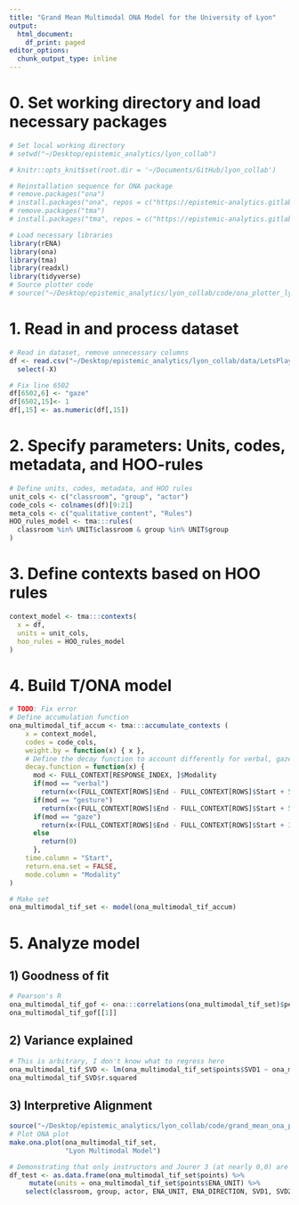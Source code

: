 ```yaml
---
title: "Grand Mean Multimodal ONA Model for the University of Lyon"
output:
  html_document:
    df_print: paged
editor_options: 
  chunk_output_type: inline
---
```


# 0. Set working directory and load necessary packages 
```r
# Set local working directory
# setwd("~/Desktop/epistemic_analytics/lyon_collab")
```

```r
# knitr::opts_knit$set(root.dir = '~/Documents/GitHub/lyon_collab')
```

```r
# Reinstallation sequence for ONA package
# remove.packages("ona")
# install.packages("ona", repos = c("https://epistemic-analytics.gitlab.io/qe-packages/ona/cran/", "https://cran.rstudio.org"))
# remove.packages("tma")
# install.packages("tma", repos = c("https://epistemic-analytics.gitlab.io/qe-packages/tma/cran/", "https://cran.rstudio.org"))

# Load necessary libraries 
library(rENA)
library(ona) 
library(tma)
library(readxl)
library(tidyverse)
# Source plotter code
# source("~/Desktop/epistemic_analytics/lyon_collab/code/ona_plotter_lyon.R")
```

# 1. Read in and process dataset
```r
# Read in dataset, remove unnecessary columns 
df <- read.csv("~/Desktop/epistemic_analytics/lyon_collab/data/LetsPlay_TMA_1stmodel.csv") %>%
  select(-X)

# Fix line 6502 
df[6502,6] <- "gaze"
df[6502,15]<- 1
df[,15] <- as.numeric(df[,15])
```

# 2. Specify parameters: Units, codes, metadata, and HOO-rules 
```r
# Define units, codes, metadata, and HOO rules
unit_cols <- c("classroom", "group", "actor")
code_cols <- colnames(df)[9:21]
meta_cols <- c("qualitative_content", "Rules")
HOO_rules_model <- tma:::rules( 
  classroom %in% UNIT$classroom & group %in% UNIT$group 
)
```

# 3. Define contexts based on HOO rules
```r
context_model <- tma:::contexts(
  x = df,
  units = unit_cols,
  hoo_rules = HOO_rules_model
)
```

# 4. Build T/ONA model
```r
# TODO: Fix error
# Define accumulation function
ona_multimodal_tif_accum <- tma:::accumulate_contexts (
    x = context_model,
    codes = code_cols,
    weight.by = function(x) { x },
    # Define the decay function to account differently for verbal, gaze, and gesture, arbitrary values selected
    decay.function = function(x) {
      mod <- FULL_CONTEXT[RESPONSE_INDEX, ]$Modality
      if(mod == "verbal")
        return(x<(FULL_CONTEXT[ROWS]$End - FULL_CONTEXT[ROWS]$Start + 5))*1
      if(mod == "gesture")
        return(x<(FULL_CONTEXT[ROWS]$End - FULL_CONTEXT[ROWS]$Start + 5))*1
      if(mod == "gaze")
        return(x<(FULL_CONTEXT[ROWS]$End - FULL_CONTEXT[ROWS]$Start + 3))*1
      else
        return(0)
      },
    time.column = "Start", 
    return.ena.set = FALSE,
    mode.column = "Modality"
) 

# Make set 
ona_multimodal_tif_set <- model(ona_multimodal_tif_accum)
```

# 5. Analyze model  
## 1) Goodness of fit
```r
# Pearson's R
ona_multimodal_tif_gof <- ona:::correlations(ona_multimodal_tif_set)$pearson
ona_multimodal_tif_gof[[1]]
```
## 2) Variance explained
```r
# This is arbitrary, I don't know what to regress here
ona_multimodal_tif_SVD <- lm(ona_multimodal_tif_set$points$SVD1 ~ ona_multimodal_tif_set$points$classroom) %>% summary()
ona_multimodal_tif_SVD$r.squared
```
## 3) Interpretive Alignment
```r
source("~/Desktop/epistemic_analytics/lyon_collab/code/grand_mean_ona_plotter_lyon.R")
# Plot ONA plot
make.ona.plot(ona_multimodal_tif_set, 
              "Lyon Multimodal Model") 
```
```r
# Demonstrating that only instructors and Jourer 3 (at nearly 0,0) are plotted (why?)
df_test <- as.data.frame(ona_multimodal_tif_set$points) %>%
     mutate(units = ona_multimodal_tif_set$points$ENA_UNIT) %>%
    select(classroom, group, actor, ENA_UNIT, ENA_DIRECTION, SVD1, SVD2)
```





